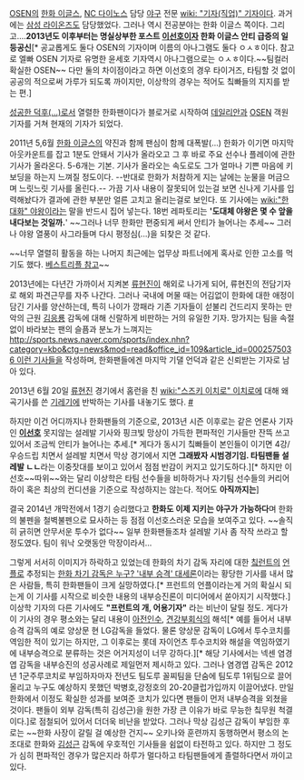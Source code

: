 [[OSEN]]의 [[한화 이글스]], [[NC 다이노스]] 담당 [[야구]] 전문 [[wiki: "기자(직업)" 기자]]이다. 과거에는 [[삼성 라이온즈]]도 담당했었다. 그러나 역시 전공분야는 한화 이글스 쪽이다.
그리고....'''2013년도 이후부터는 명실상부한 포스트 [[이선호]]이자 한화 이글스 안티 급증의 일등공신'''[* 공교롭게도 둘다 OSEN의 기자이며 이름의 아나그램도 둘다 ㅇㅅㅎ이다. 참고로 엘빠 OSEN 기자로 유명한 윤세호 기자역시 아나그램으로는 ㅇㅅㅎ이다.~~팀컬러 확실한 OSEN~~ 다만 둘의 차이점이라고 하면 이선호의 경우 타이거즈, 타팀할 것 없이 공공의 적으로써 가루가 되도록 까이지만, 이상학의 경우는 적어도 칰빠들의 지지를 받는 편.] 

[[덕업일치|성공한 덕후(...)]]로서 열렬한 한화팬이다가 블로거로 시작하여 [[데일리안]]과 [[OSEN]] 객원기자를 거쳐 현재의 기자가 되었다.

2011년 5,6월 [[한화 이글스]]의 약진과 함께 팬심이 함께 대폭발(...) 한화가 이기면 마지막 아웃카운트를 잡고 1분도 안돼서 기사가 올라오고 그 후 바로 주요 선수나 플레이에 관한 기사가 올라온다. 5-6개는 기본. 기사가 올라오는 속도로도 그가 얼마나 기쁜 마음에 키보딩을 하는지 느껴질 정도이다. --반대로 한화가 처참하게 지는 날에는 눈물을 머금으며 느릿느릿 기사를 올린다.-- 가끔 기사 내용이 잘못되어 있는걸 보면 신나게 기사를 입력해놨다가 결과에 관한 부분만 얼른 고치고 올리는걸로 보인다. 또 기사에는 [[wiki:"한대화" 야왕]]이라는 말을 반드시 집어 넣는다. 18번 레파토리는 ''''도대체 야왕은 몇 수 앞을 내다보는 것일까.'''' ~~그러나 너무 한화만 편중되게 써서 안티가 늘어나는 추세~~ 그러나 야왕 열풍이 사그라들며 다시 평정심(...)을 되찾은 것 같다.

~~너무 열렬히 활동을 하는 나머지 최근에는 업무상 파트너에게 혹사로 인한 고소를 먹기도 했다. [http://sports.news.naver.com/sports/index.nhn?category=baseball&ctg=news&mod=read&office_id=109&article_id=0002298294&m_url=%2Fread.nhn%3Fgno%3Dnews109%2C0002298294%26uniqueId%3D50332 베스트리플 참고]~~

2013년에는 다년간 가까이서 지켜본 [[류현진]]이 해외로 나가게 되어, 류현진의 전담기자로 해외 파견근무를 자주 나간다. 그러나 국내에 머물 때는 어김없이 한화에 대한 애정이 담긴 기사를 양산하는데, 특히 나이가 깡패라 기존 기자들이 섣불리 건드리지 못하는 만악의 근원 [[김응룡]] 감독에 대해 신랄하게 비판하는 거의 유일한 기자. 망가지는 팀을 속절없이 바라보는 팬의 슬픔과 분노가 느껴지는 [[http://sports.news.naver.com/sports/index.nhn?category=kbo&ctg=news&mod=read&office_id=109&article_id=0002575036 이런 기사]]들을 작성하며, 한화팬들에겐 마지막 기댈 언덕과 같은 신뢰받는 기자로 남아 있다.

2013년 6월 20일 [[류현진]] 경기에서 홈런을 친 [[wiki:"스즈키 이치로" 이치로]]에 대해 왜곡기사를 쓴 [[기레기]]에 반박하는 기사를 내놓기도 했다. [http://sports.news.naver.com/sports/index.nhn?category=worldbaseball&ctg=news&mod=read&office_id=109&article_id=0002558715 #]

하지만 이건 어디까지나 한화팬들의 기준으로, 2013년 시즌 이후로는 같은 언론사 기자인 '''[[이선호]]''' 못지않는 설레발 기사와 핑크빛 망상이 가득한 편파적인 기사들만 잔뜩 쓰고 있어서 조금씩 안티가 늘어나는 추세.[* 게다가 동시기 칰빠들이 본인들이 이기면 4강/우승드립 치면서 설레발 치면서 막상 경기에서 지면 '''그래봤자 시범경기임. 타팀팬들 설레발 ㄴㄴ'''라는 이중잣대를 보이고 있어서 점점 반감이 커지고 있기도하다.][* 하지만 이선호~~따위~~와는 달리 이상학은 타팀 선수들을 비하하거나 자기팀 선수들의 커리어하이 혹은 최상의 컨디션을 기준으로 작성하지는 않는다. 적어도 '''아직까지는''']

결국 2014년 개막전에서 1경기 승리했다고 '''한화도 이제 지키는 야구가 가능하다'''며 한화의 불펜을 철벽불펜으로 묘사하는 등 점점 이선호스러운 모습을 보여주고 있다. ~~솔직히 긁히면 안무서운 투수가 없다~~ 일부 한화팬들조차 설레발 기사 좀 작작 쓰라고 할 정도였다. 팀이 워낙 오랫동안 막장이라서...

그렇게 서서히 이미지가 하락하고 있었는데 한화의 차기 감독 자리에 대한 [[프런트|칰런트]]의 [[언플]]로 추정되는 [http://osen.mt.co.kr/article/G1109979254 한화 차기 감독은 누구? '내부 승격' 대세론]이라는 황당한 기사를 내서 많은 사람들, 특히 한화팬들이 크게 실망하였다.[* 프런트의 언플이라는게 거의 확실시 되는게 이 기사를 시작으로 비슷한 내용의 내부승진론이 미디어에서 쏟아지기 시작했다.] 이상학 기자의 다른 기사에도 '''"프런트의 개, 어용기자"''' 라는 비난이 달릴 정도. 게다가 이 기사의 경우 평소와는 달리 내용이 [[아전인수]], [[견강부회]]식의 해석[* 예를 들어서 내부승격 감독의 예로 양상문 현 LG감독을 들었다. 물론 양상문 감독이 LG에서 투수코치를 역임한 적이 있기는 하지만, 그 이후로는 롯데 자이언츠 투수코치와 해설을 역임하였기에 내부승격으로 분류하는 것은 어거지성이 너무 강하다.][* 해당 기사에서는 넥센 염경엽 감독을  내부승진의 성공사례로 제일먼저 제시하고 있다. 그러나 염경엽 감독은 2012년 1군주루코치로 부임하자마자 전년도 팀도루 꼴찌팀을 단숨에 팀도루 1위팀으로 끌어올리고 누구도 예상하지 못했던 박병호,강정호의 20-20클럽가입까지 이끌어냈다. 만일 한화에서 이정도 확실한 성과를 보여준 코치가 있다면 팬들이 먼저 내부승격을 외쳤을 것이다. 팬들이 외부 감독(특히 김성근)을 원한 가장 큰 이유가 바로 무능한 칰무원 척결이다.]로 점철되어 있어서 더더욱 비난을 받았다. 그러나 막상 김성근 감독이 부임한 후로는 ~~한화 사장이 갈릴 걸 예상한 건지~~ 오키나와 훈련까지 동행하면서 평소의 논조대로 한화와 [[김성근]] 감독에 우호적인 기사들을 쉼없이 타전하고 있다. 하지만 그 정도가 심히 편파적인 경우가 많은지라 하루가 멀다하고 타팀팬들에게 졸렬하다면서 까이고 있다.


